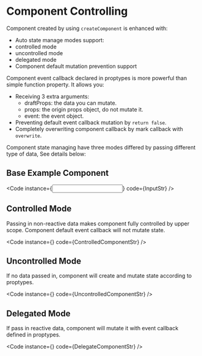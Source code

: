 
# Component Controlling

Component created by using `createComponent` is enhanced with:

 - Auto state manage modes support:
  - controlled mode
  - uncontrolled mode
  - delegated mode
 - Component default mutation prevention support

Component event callback declared in proptypes is more powerful than simple function property. It allows you:

 - Receiving 3 extra arguments:
   - draftProps: the data you can mutate.
   - props: the origin props object, do not mutate it.
   - event: the event object.
 - Preventing default event callback mutation by `return false`.
 - Completely overwriting component callback by mark callback with `overwrite`.

Component state managing have three modes differed by passing different type of data, See details below:

## Base Example Component

<Code instance={<Input />} code={InputStr} />

## Controlled Mode

Passing in non-reactive data makes component fully controlled by upper scope. Component default event callback will not mutate state.

<Code instance={<ControlledComponent />} code={ControlledComponentStr} />

## Uncontrolled Mode

If no data passed in, component will create and mutate state according to proptypes.

<Code instance={<UncontrolledComponent />} code={UncontrolledComponentStr} />

## Delegated Mode

If pass in reactive data, component will mutate it with event callback defined in proptypes.

<Code instance={<DelegateComponent />} code={DelegateComponentStr} />


